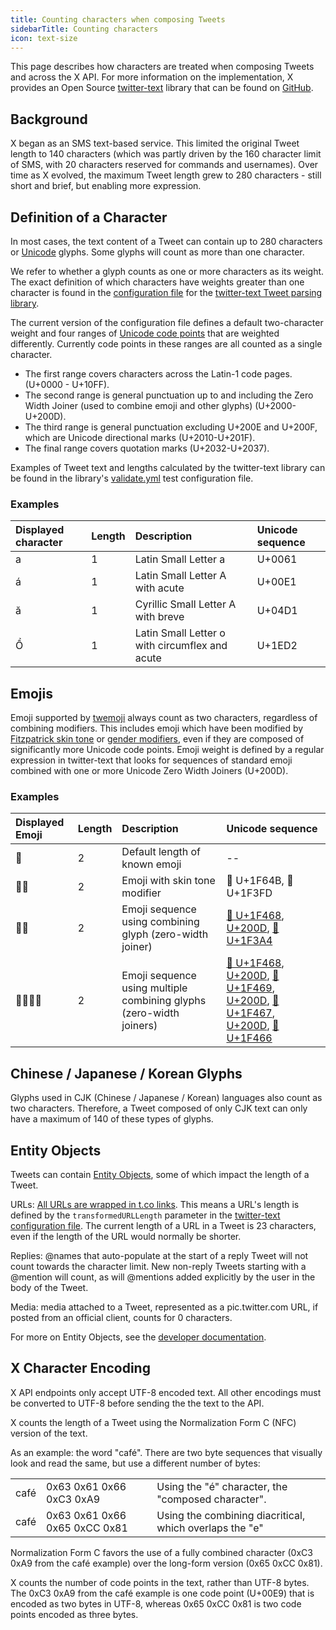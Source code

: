 ```yaml
---
title: Counting characters when composing Tweets
sidebarTitle: Counting characters
icon: text-size
---
```


This page describes how characters are treated when composing Tweets and across the X API. For more information on the implementation, X provides an Open Source [twitter-text](http://github.com/twitter/twitter-text) library that can be found on [GitHub](https://github.com/twitter).

## Background

X began as an SMS text-based service. This limited the original Tweet length to 140 characters (which was partly driven by the 160 character limit of SMS, with 20 characters reserved for commands and usernames). Over time as X evolved, the maximum Tweet length grew to 280 characters - still short and brief, but enabling more expression. 

## Definition of a Character

In most cases, the text content of a Tweet can contain up to 280 characters or [Unicode](https://unicode.org/) glyphs. Some glyphs will count as more than one character. 

We refer to whether a glyph counts as one or more characters as its weight. The exact definition of which characters have weights greater than one character is found in the [configuration file](https://github.com/twitter/twitter-text/tree/master/config) for the [twitter-text Tweet parsing library](https://github.com/twitter/twitter-text).

The current version of the configuration file defines a default two-character weight and four ranges of [Unicode code points](https://unicode.org/charts/About.html) that are weighted differently. Currently code points in these ranges are all counted as a single character.

- The first range covers characters across the Latin-1 code pages. (U+0000 - U+10FF).
- The second range is general punctuation up to and including the Zero Width Joiner (used to combine emoji and other glyphs) (U+2000-U+200D).
- The third range is general punctuation excluding U+200E and U+200F, which are Unicode directional marks (U+2010-U+201F).
- The final range covers quotation marks (U+2032-U+2037).

Examples of Tweet text and lengths calculated by the twitter-text library can be found in the library's [validate.yml](https://github.com/twitter/twitter-text/blob/master/conformance/validate.yml) test configuration file.

### Examples

| Displayed character | Length | Description | Unicode sequence |
|:---------------------|:--------|:-------------|:------------------|
| a | 1 | Latin Small Letter a | U+0061 |
| á | 1 | Latin Small Letter A with acute  | U+00E1 |
| ӑ | 1 | Cyrillic Small Letter A with breve | U+04D1 |
| Ồ | 1 | Latin Small Letter o with circumflex and acute | U+1ED2 |

## Emojis

Emoji supported by [twemoji](https://twemoji.twitter.com/) always count as two characters, regardless of combining modifiers. This includes emoji which have been modified by [Fitzpatrick skin tone](https://emojipedia.org/modifiers/) or [gender modifiers](https://blog.emojipedia.org/unicode-and-the-emoji-gender-gap/), even if they are composed of significantly more Unicode code points. Emoji weight is defined by a regular expression in twitter-text that looks for sequences of standard emoji combined with one or more Unicode Zero Width Joiners (U+200D).

### Examples

| Displayed Emoji | Length | Description | Unicode sequence |
|:-----------------|:--------|:-------------|:------------------|
| 👾 | 2 | Default length of known emoji | -- |
| 🙋🏽 | 2 | Emoji with skin tone modifier | 🙋 U+1F64B, 🏽 U+1F3FD |
| 👨‍🎤 | 2 | Emoji sequence using combining glyph (zero-width joiner) | [👨 U+1F468](https://emojipedia.org/emoji/%F0%9F%91%A8/), [U+200D](https://emojipedia.org/emoji/%E2%80%8D/), [🎤 U+1F3A4](https://emojipedia.org/emoji/%F0%9F%8E%A4/) |
| 👨‍👩‍👧‍👦 | 2 | Emoji sequence using multiple combining glyphs (zero-width joiners) | [👨 U+1F468](https://emojipedia.org/emoji/%F0%9F%91%A8/), [U+200D](https://emojipedia.org/emoji/%E2%80%8D/), [👩 U+1F469](https://emojipedia.org/emoji/%F0%9F%91%A9/), [U+200D](https://emojipedia.org/emoji/%E2%80%8D/), [👧 U+1F467](https://emojipedia.org/emoji/%F0%9F%91%A7/), [U+200D](https://emojipedia.org/emoji/%E2%80%8D/), [👦 U+1F466](https://emojipedia.org/emoji/%F0%9F%91%A6/) |

## Chinese / Japanese / Korean Glyphs

Glyphs used in CJK (Chinese / Japanese / Korean) languages also count as two characters.  Therefore, a Tweet composed of only CJK text can only have a maximum of 140 of these types of glyphs.

## Entity Objects

Tweets can contain [Entity Objects](/x-api/fundamentals/data-dictionary), some of which impact the length of a Tweet.

URLs: [All URLs are wrapped in t.co links](https://developer.x.com/content/developer-twitter/en/docs/basics/tco). This means a URL's length is defined by the `transformedURLLength` parameter in the [twitter-text configuration file](https://github.com/twitter/twitter-text/tree/master/config). The current length of a URL in a Tweet is 23 characters, even if the length of the URL would normally be shorter.

Replies: @names that auto-populate at the start of a reply Tweet will not count towards the character limit.  New non-reply Tweets starting with a @mention will count, as will @mentions added explicitly by the user in the body of the Tweet.

Media: media attached to a Tweet, represented as a pic.twitter.com URL, if posted from an official client, counts for 0 characters.

For more on Entity Objects, see the [developer documentation](/x-api/fundamentals/data-dictionary).

## X Character Encoding

X API endpoints only accept UTF-8 encoded text. All other encodings must be converted to UTF-8 before sending the the text to the API.

X counts the length of a Tweet using the Normalization Form C (NFC) version of the text. 

As an example: the word "café". There are two byte sequences that visually look and read the same, but use a different number of bytes:

|     | | |
|:-----|:---|:---|
| café | 0x63 0x61 0x66 0xC3 0xA9 | Using the "é" character, the "composed character". |
| café | 0x63 0x61 0x66 0x65 0xCC 0x81 | Using the combining diacritical, which overlaps the "e" |

Normalization Form C favors the use of a fully combined character (0xC3 0xA9 from the café example) over the long-form version (0x65 0xCC 0x81). 

X counts the number of code points in the text, rather than UTF-8 bytes. The 0xC3 0xA9 from the café example is one code point (U+00E9) that is encoded as two bytes in UTF-8, whereas 0x65 0xCC 0x81 is two code points encoded as three bytes.